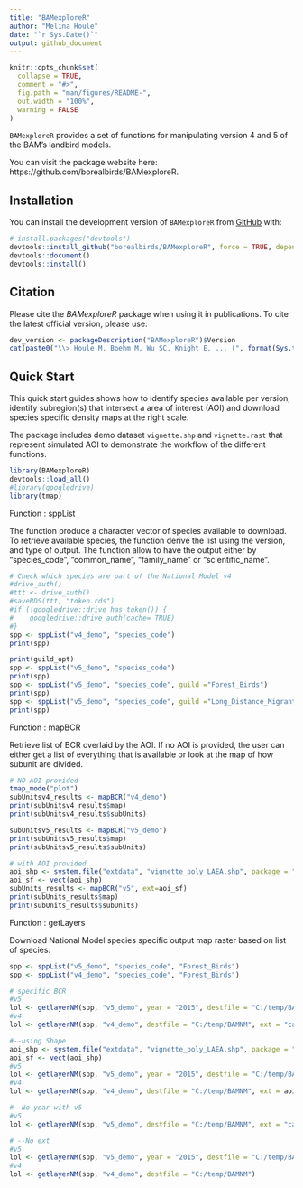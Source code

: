```yaml
---
title: "BAMexploreR"
author: "Melina Houle"
date: "`r Sys.Date()`"
output: github_document
---
```


<!-- README.md is generated from README.Rmd. Please edit that file -->

```r
knitr::opts_chunk$set(
  collapse = TRUE,
  comment = "#>",
  fig.path = "man/figures/README-",
  out.width = "100%",
  warning = FALSE
)
```


<!-- badges: start -->
<!-- badges: end -->

`BAMexploreR` provides a set of functions for manipulating version 4 and 5 of the BAM's landbird models.

You can visit the package website here: https://github.com/borealbirds/BAMexploreR.

## Installation

You can install the development version of `BAMexploreR` from [GitHub](https://github.com/) with:

```r
# install.packages("devtools")
devtools::install_github("borealbirds/BAMexploreR", force = TRUE, dependencies = TRUE)
devtools::document()
devtools::install()
```

## Citation

Please cite the _BAMexploreR_ package when using it in publications. To cite the latest official version, please use:


```r
dev_version <- packageDescription("BAMexploreR")$Version
cat(paste0("\\> Houle M, Boehm M, Wu SC, Knight E, ... (", format(Sys.time(), "%Y"),"). BAMexploreR: Evaluating boreal birds density in Canada using R. R package version ", dev_version, ". Available at https://github.com/borealbirds/BAMexploreR\n"))
```

## Quick Start
This quick start guides shows how to identify species available per version, identify subregion(s) that intersect a area of interest (AOI) and download species specific density maps at the right scale.

The package includes demo dataset `vignette.shp` and `vignette.rast` that represent simulated AOI to demonstrate the workflow of the different functions.

```r
library(BAMexploreR)
devtools::load_all()
#library(googledrive)
library(tmap)
```


Function : sppList

The function produce a character vector of species available to download. To retrieve available species, the function derive the list using the version, and type of output. The function allow to have the output either by "species_code", "common_name", "family_name" or "scientific_name". 

```r
# Check which species are part of the National Model v4
#drive_auth()
#ttt <- drive_auth()
#saveRDS(ttt, "token.rds")
#if (!googledrive::drive_has_token()) {
#    googledrive::drive_auth(cache= TRUE)
#}
spp <- sppList("v4_demo", "species_code")
print(spp)

print(guild_opt)
spp <- sppList("v5_demo", "species_code")
print(spp)
spp <- sppList("v5_demo", "species_code", guild ="Forest_Birds")
print(spp)
spp <- sppList("v5_demo", "species_code", guild ="Long_Distance_Migrants")
print(spp)

```

Function : mapBCR

Retrieve list of BCR overlaid by the AOI. If no AOI is provided, the user can either get a list of everything that is available or look at the map of how subunit are divided. 

```r
# NO AOI provided
tmap_mode("plot")
subUnitsv4_results <- mapBCR("v4_demo") 
print(subUnitsv4_results$map)
print(subUnitsv4_results$subUnits)

subUnitsv5_results <- mapBCR("v5_demo") 
print(subUnitsv5_results$map)
print(subUnitsv5_results$subUnits)

# with AOI provided
aoi_shp <- system.file("extdata", "vignette_poly_LAEA.shp", package = "BAMexploreR")
aoi_sf <- vect(aoi_shp)
subUnits_results <- mapBCR("v5", ext=aoi_sf) 
print(subUnits_results$map)
print(subUnits_results$subUnits)
```

Function : getLayers

Download National Model species specific output map raster based on list of species. 

```r
spp <- sppList("v5_demo", "species_code", "Forest_Birds")
spp <- sppList("v4_demo", "species_code", "Forest_Birds")

# specific BCR
#v5
lol <- getlayerNM(spp, "v5_demo", year = "2015", destfile = "C:/temp/BAMNM", ext = "can10")
#v4
lol <- getlayerNM(spp, "v4_demo", destfile = "C:/temp/BAMNM", ext = "can10")

#--using Shape
aoi_shp <- system.file("extdata", "vignette_poly_LAEA.shp", package = "BAMexploreR")
aoi_sf <- vect(aoi_shp)
#v5
lol <- getlayerNM(spp, "v5_demo", year = "2015", destfile = "C:/temp/BAMNM", ext = aoi_sf)
#v4
lol <- getlayerNM(spp, "v4_demo", destfile = "C:/temp/BAMNM", ext = aoi_sf)

#--No year with v5
#v5
lol <- getlayerNM(spp, "v5_demo", destfile = "C:/temp/BAMNM", ext = "can10")

# --No ext 
#v5
lol <- getlayerNM(spp, "v5_demo", year = "2015", destfile = "C:/temp/BAMNM")
#v4
lol <- getlayerNM(spp, "v4_demo", destfile = "C:/temp/BAMNM")

```
